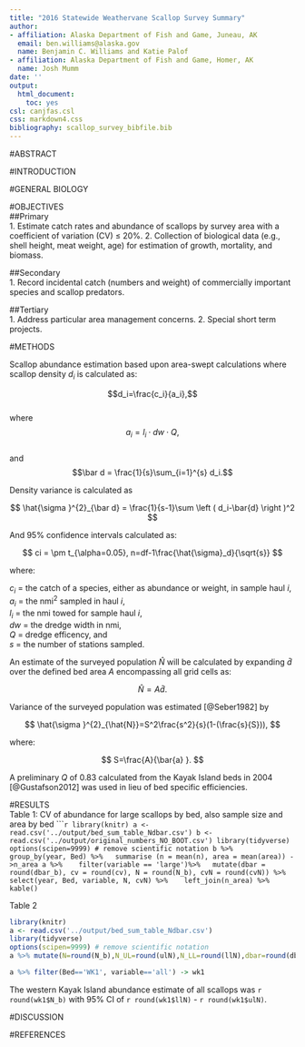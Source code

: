 ```yaml
---
title: "2016 Statewide Weathervane Scallop Survey Summary"
author:
- affiliation: Alaska Department of Fish and Game, Juneau, AK
  email: ben.williams@alaska.gov
  name: Benjamin C. Williams and Katie Palof
- affiliation: Alaska Department of Fish and Game, Homer, AK
  name: Josh Mumm
date: ''
output:
  html_document:
    toc: yes
csl: canjfas.csl
css: markdown4.css
bibliography: scallop_survey_bibfile.bib
---
```

#ABSTRACT  

#INTRODUCTION  

#GENERAL BIOLOGY  

#OBJECTIVES  
##Primary  
 1. Estimate catch rates and abundance of scallops by survey area with a coefficient of variation (CV) ≤ 20%.
 2. Collection of biological data (e.g., shell height, meat weight, age) for estimation of growth, mortality, and biomass.  

##Secondary  
 1. Record incidental catch (numbers and weight) of commercially important species and scallop predators.
 
##Tertiary  
 1. Address particular area management concerns.
 2. Special short term projects.
 
#METHODS  

Scallop abundance estimation based upon area-swept calculations where scallop density $d_i$ is calculated as:

$$d_i=\frac{c_i}{a_i},$$  
where  
$$a_i=l_i\cdot dw\cdot Q,$$  
and  
$$\bar d = \frac{1}{s}\sum_{i=1}^{s} d_i.$$

Density variance is calculated as  

$$
\hat{\sigma }^{2}_{\bar d} = \frac{1}{s-1}\sum \left ( d_i-\bar{d} \right )^2
$$

And 95% confidence intervals calculated as:  

$$
ci = \pm t_{\alpha=0.05}, n=df-1\frac{\hat{\sigma}_d}{\sqrt{s}}
$$

where: 

$c_i$ = the catch of a species, either as abundance or weight, in sample haul *i*,  
$a_i$ = the nmi^2^ sampled in haul *i*,  
$l_i$ = the nmi towed for sample haul *i*,  
*dw* = the dredge width in nmi,   
*Q* = dredge efficency, and   
*s* = the number of stations sampled.  

An estimate of the surveyed population $\hat{N}$ will be calculated by expanding $\bar{d}$ over the defined bed area *A* encompassing all grid cells as: 

$$
\hat{N}=A\bar{d}.
$$

Variance of the surveyed population was estimated [@Seber1982] by

$$
\hat{\sigma }^{2}_{\hat{N}}=S^2\frac{s^2}{s}(1-(\frac{s}{S})),
$$

where:  

$$
S=\frac{A}{\bar{a} }.
$$

A preliminary *Q* of 0.83 calculated from the Kayak Island beds in 2004 [@Gustafson2012] was used in lieu of bed specific efficiencies. 

#RESULTS  
Table 1: CV of abundance for large scallops by bed, also sample size and area by bed
``````r
library(knitr)
a <- read.csv('../output/bed_sum_table_Ndbar.csv')
b <- read.csv('../output/original_numbers_NO_BOOT.csv')
library(tidyverse)
options(scipen=9999) # remove scientific notation
b %>%
  group_by(year, Bed) %>%
  summarise (n = mean(n), area = mean(area)) ->n_area
a %>% 
  filter(variable == 'large')%>%
  mutate(dbar = round(dbar_b), cv = round(cv), N = round(N_b), cvN = round(cvN)) %>%
  select(year, Bed, variable, N, cvN) %>% 
  left_join(n_area) %>% kable()
```

Table 2
```r
library(knitr)
a <- read.csv('../output/bed_sum_table_Ndbar.csv')
library(tidyverse)
options(scipen=9999) # remove scientific notation
a %>% mutate(N=round(N_b),N_UL=round(ulN),N_LL=round(llN),dbar=round(dbar_b),dbar_UL=round(uldbar),dbar_LL=round(lldbar)) %>% select(Bed, variable,N,N_UL,N_LL,dbar,dbar_UL,dbar_LL) %>% kable()

a %>% filter(Bed=='WK1', variable=='all') -> wk1
```


The western Kayak Island abundance estimate of all scallops was ```r round(wk1$N_b)``` with 95% CI of ```r round(wk1$llN)``` - ```r round(wk1$ulN)```.

#DISCUSSION  

#REFERENCES


